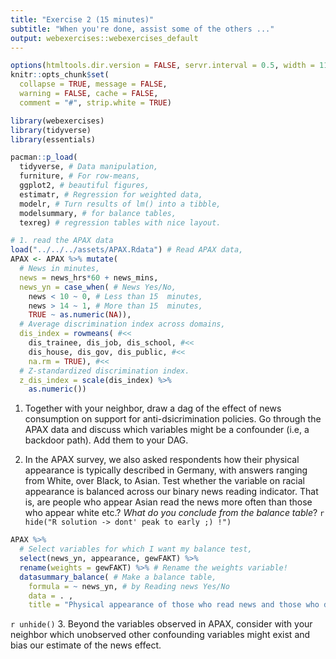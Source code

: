 ```yaml
---
title: "Exercise 2 (15 minutes)"
subtitle: "When you're done, assist some of the others ..."
output: webexercises::webexercises_default
---
```


```r
options(htmltools.dir.version = FALSE, servr.interval = 0.5, width = 115, digits = 2)
knitr::opts_chunk$set(
  collapse = TRUE, message = FALSE, 
  warning = FALSE, cache = FALSE,
  comment = "#", strip.white = TRUE)

library(webexercises)
library(tidyverse)
library(essentials)

pacman::p_load(
  tidyverse, # Data manipulation,
  furniture, # For row-means,
  ggplot2, # beautiful figures,
  estimatr, # Regression for weighted data,
  modelr, # Turn results of lm() into a tibble,
  modelsummary, # for balance tables,
  texreg) # regression tables with nice layout.

# 1. read the APAX data
load("../../../assets/APAX.Rdata") # Read APAX data,
APAX <- APAX %>% mutate(
  # News in minutes,
  news = news_hrs*60 + news_mins, 
  news_yn = case_when( # News Yes/No,
    news < 10 ~ 0, # Less than 15  minutes,
    news > 14 ~ 1, # More than 15  minutes,
    TRUE ~ as.numeric(NA)),
  # Average discrimination index across domains,
  dis_index = rowmeans( #<<
    dis_trainee, dis_job, dis_school, #<<
    dis_house, dis_gov, dis_public, #<<
    na.rm = TRUE), #<<
  # Z-standardized discrimination index.
  z_dis_index = scale(dis_index) %>% 
    as.numeric())
```

1. Together with your neighbor, draw a dag of the effect of news consumption on support for anti-dsicrimination policies. Go through the APAX data and discuss which variables might be a confounder (i.e, a backdoor path). Add them to your DAG.

2. In the APAX survey, we also asked respondents how their physical appearance is typically described in Germany, with answers ranging from White, over Black, to Asian. Test whether the variable on racial appearance is balanced across our binary news reading indicator. That is, are people who appear Asian read the news more often than those who appear white etc.? *What do you conclude from the balance table*?
`r hide("R solution -> dont' peak to early ;) !")`
```r
APAX %>%
  # Select variables for which I want my balance test,
  select(news_yn, appearance, gewFAKT) %>%
  rename(weights = gewFAKT) %>% # Rename the weights variable!
  datasummary_balance( # Make a balance table,
    formula = ~ news_yn, # by Reading news Yes/No
    data = . ,
    title = "Physical appearance of those who read news and those who don't") 
```
`r unhide()`
3. Beyond the variables observed in APAX, consider with your neighbor which unobserved other confounding variables might exist and bias our estimate of the news effect.